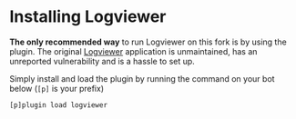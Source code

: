 
# Installing Logviewer

**The only recommended way** to run Logviewer on this fork is by using the plugin. The original [Logviewer](https://github.com/modmail-dev/logviewer)
application is unmaintained, has an unreported vulnerability and is a hassle to set up.

Simply install and load the plugin by running the command on your bot below (`[p]` is your prefix)

```js
[p]plugin load logviewer
```